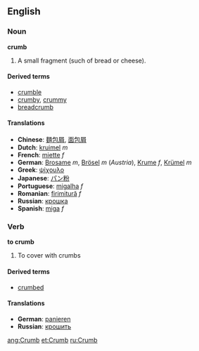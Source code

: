 ==English==
===Noun===
'''crumb'''

#A small fragment (such of bread or cheese).

====Derived terms====
*[[crumble]]
*[[crumby]], [[crummy]]
*[[breadcrumb]]

====Translations====
*'''Chinese''': [[麵包屑]], [[面包屑]]
*'''Dutch''': [[kruimel]] ''m''
*'''French''': [[miette]] ''f''
*'''German''': [[Brosame]] ''m'', [[Brösel]] ''m'' (''Austria''), [[Krume]] ''f'', [[Krümel]] ''m''
*'''Greek''': [[ψίχουλο]]
*'''Japanese''': [[パン粉]]
*'''Portuguese''': [[migalha]] ''f''
*'''Romanian''': [[firimitură]] ''f''
*'''Russian''': [[крошка]] 
*'''Spanish''': [[miga]] ''f''

===Verb===
'''to crumb'''
#To cover with crumbs

====Derived terms====
*[[crumbed]]

====Translations====
*'''German''': [[panieren]]
*'''Russian''': [[крошить]]

[[ang:Crumb]]
[[et:Crumb]]
[[ru:Crumb]]